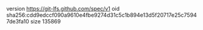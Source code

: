 version https://git-lfs.github.com/spec/v1
oid sha256:cdd9edccf090a9610e4fbe9274d31c5c1b894e13d5f20717e25c75947de3fa10
size 135869
